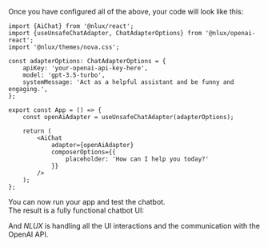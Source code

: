 Once you have configured all of the above, your code will look like this:

```tsx
import {AiChat} from '@nlux/react';
import {useUnsafeChatAdapter, ChatAdapterOptions} from '@nlux/openai-react';
import '@nlux/themes/nova.css';

const adapterOptions: ChatAdapterOptions = {
    apiKey: 'your-openai-api-key-here',
    model: 'gpt-3.5-turbo',
    systemMessage: 'Act as a helpful assistant and be funny and engaging.',
};

export const App = () => {
    const openAiAdapter = useUnsafeChatAdapter(adapterOptions);

    return (
        <AiChat
            adapter={openAiAdapter}
            composerOptions={{
                placeholder: 'How can I help you today?'
            }}
        />
    );
};
```

You can now run your app and test the chatbot.<br />
The result is a fully functional chatbot UI:

<div
    style={{
        display: "inline-block",
        border: "1px solid #ddd",
        borderRadius: "4px",
        overflow: "hidden",
        width: "400px",
        height: "387px",
        backgroundImage: 'url("/nlux/images/learn/get-started-guides/open-ai-chatbot-demo.gif")',
        backgroundSize: "cover",
    }}
    alt="AiChat demo"
></div>

And _NLUX_ is handling all the UI interactions and the communication with the OpenAI API.
